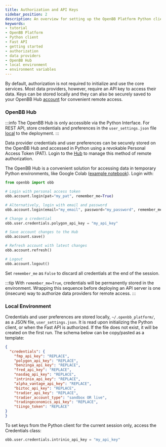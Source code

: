 ```yaml
---
title: Authorization and API Keys
sidebar_position: 2
description: An overview for setting up the OpenBB Platform Python client and Fast API with data provider API keys.
keywords:
- tutorial
- OpenBB Platform
- Python client
- Fast API
- getting started
- authorization
- data providers
- OpenBB Hub
- local environment
- environment variables
---
```



<HeadTitle title="API Keys - Usage | OpenBB Platform Docs" />

By default, authorization is not required to initialize and use the core services. Most data providers, however, require an API key to access their data. Keys can be stored locally and they can also be securely saved to your OpenBB Hub [account](https://my.openbb.co/app/hub) for convenient remote access.

### OpenBB Hub

:::info
The OpenBB Hub is only accessible via the Python Interface. For REST API, store credentials and preferences in the `user_settings.json` file [local](api_keys#local-environment) to the deployment.
:::

Data provider credentials and user preferences can be securely stored on the OpenBB Hub and accessed in Python using a revokable Personal Access Token (PAT). Login to the [Hub](https://my.openbb.co/) to manage this method of remote authorization.

The OpenBB Hub is a convenient solution for accessing data in temporary Python environments, like Google Colab ([example notebook](https://github.com/OpenBB-finance/OpenBB/blob/develop/examples/googleColab.ipynb)). Login with:

```python
from openbb import obb

# Login with personal access token
obb.account.login(pat="my_pat", remember_me=True)

# Alternatively, login with email and password
obb.account.login(email="my_email", password="my_password", remember_me=True)

# Change a credential
obb.user.credentials.polygon_api_key = "my_api_key"

# Save account changes to the Hub
obb.account.save()

# Refresh account with latest changes
obb.account.refresh()

# Logout
obb.account.logout()
```

Set `remember_me` as `False` to discard all credentials at the end of the session.

:::tip
With `remember_me=True`, credentials will be permanently stored in the environment.
Wrapping this sequence before deploying an API server is one (insecure) way to authorize data providers for remote access.
:::

### Local Environment

Credentials and user preferences are stored locally, `~/.openbb_platform/`, as a JSON file, `user_settings.json`. It is read upon initializing the Python client, or when the Fast API is authorized. If the file does not exist, it will be created on the first run. The schema below can be copy/pasted as a template:

```json
{
  "credentials": {
    "fmp_api_key": "REPLACE",
    "polygon_api_key": "REPLACE",
    "benzinga_api_key": "REPLACE",
    "fred_api_key": "REPLACE",
    "nasdaq_api_key": "REPLACE",
    "intrinio_api_key": "REPLACE",
    "alpha_vantage_api_key": "REPLACE",
    "biztoc_api_key": "REPLACE",
    "tradier_api_key": "REPLACE",
    "tradier_account_type": "sandbox OR live",
    "tradingeconomics_api_key": "REPLACE",
    "tiingo_token": "REPLACE"
}
}
```

To set keys from the Python client for the current session only, access the Credentials class:

```python
obb.user.credentials.intrinio_api_key = "my_api_key"
```
